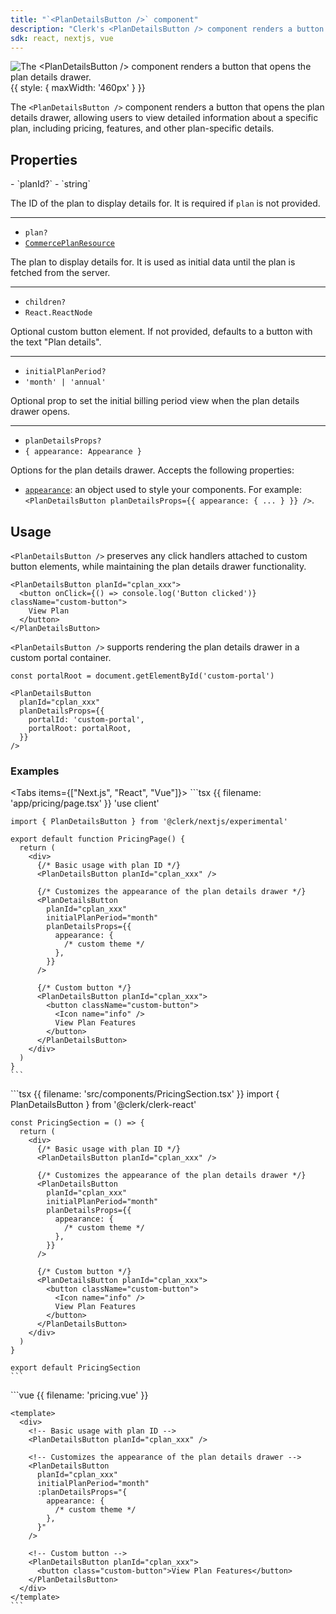 ```yaml
---
title: "`<PlanDetailsButton />` component"
description: "Clerk's <PlanDetailsButton /> component renders a button that opens the plan details drawer."
sdk: react, nextjs, vue
---
```


![The \<PlanDetailsButton /> component renders a button that opens the plan details drawer.](/docs/images/ui-components/plan-details-button.png){{ style: { maxWidth: '460px' } }}

The `<PlanDetailsButton />` component renders a button that opens the plan details drawer, allowing users to view detailed information about a specific plan, including pricing, features, and other plan-specific details.

<Include src="_partials/billing/billing-experimental" />

## Properties

<Properties>
  - `planId?`
  - `string`

  The ID of the plan to display details for. It is required if `plan` is not provided.

  ---

  - `plan?`
  - <code>[CommercePlanResource](/docs/reference/javascript/types/commerce-plan-resource)</code>

  The plan to display details for. It is used as initial data until the plan is fetched from the server.

  ---

  - `children?`
  - `React.ReactNode`

  Optional custom button element. If not provided, defaults to a button with the text "Plan details".

  ---

  - `initialPlanPeriod?`
  - `'month' | 'annual'`

  Optional prop to set the initial billing period view when the plan details drawer opens.

  ---

  - `planDetailsProps?`
  - `{ appearance: Appearance }`

  Options for the plan details drawer. Accepts the following properties:

  - [`appearance`](/docs/guides/customizing-clerk/appearance-prop/overview): an object used to style your components. For example: `<PlanDetailsButton planDetailsProps={{ appearance: { ... } }} />`.
</Properties>

## Usage

`<PlanDetailsButton />` preserves any click handlers attached to custom button elements, while maintaining the plan details drawer functionality.

```tsx
<PlanDetailsButton planId="cplan_xxx">
  <button onClick={() => console.log('Button clicked')} className="custom-button">
    View Plan
  </button>
</PlanDetailsButton>
```

`<PlanDetailsButton />` supports rendering the plan details drawer in a custom portal container.

```tsx {{ prettier: false }}
const portalRoot = document.getElementById('custom-portal')

<PlanDetailsButton
  planId="cplan_xxx"
  planDetailsProps={{
    portalId: 'custom-portal',
    portalRoot: portalRoot,
  }}
/>
```

### Examples

<Tabs items={["Next.js", "React", "Vue"]}>
  <Tab>
    ```tsx {{ filename: 'app/pricing/page.tsx' }}
    'use client'

    import { PlanDetailsButton } from '@clerk/nextjs/experimental'

    export default function PricingPage() {
      return (
        <div>
          {/* Basic usage with plan ID */}
          <PlanDetailsButton planId="cplan_xxx" />

          {/* Customizes the appearance of the plan details drawer */}
          <PlanDetailsButton
            planId="cplan_xxx"
            initialPlanPeriod="month"
            planDetailsProps={{
              appearance: {
                /* custom theme */
              },
            }}
          />

          {/* Custom button */}
          <PlanDetailsButton planId="cplan_xxx">
            <button className="custom-button">
              <Icon name="info" />
              View Plan Features
            </button>
          </PlanDetailsButton>
        </div>
      )
    }
    ```
  </Tab>

  <Tab>
    ```tsx {{ filename: 'src/components/PricingSection.tsx' }}
    import { PlanDetailsButton } from '@clerk/clerk-react'

    const PricingSection = () => {
      return (
        <div>
          {/* Basic usage with plan ID */}
          <PlanDetailsButton planId="cplan_xxx" />

          {/* Customizes the appearance of the plan details drawer */}
          <PlanDetailsButton
            planId="cplan_xxx"
            initialPlanPeriod="month"
            planDetailsProps={{
              appearance: {
                /* custom theme */
              },
            }}
          />

          {/* Custom button */}
          <PlanDetailsButton planId="cplan_xxx">
            <button className="custom-button">
              <Icon name="info" />
              View Plan Features
            </button>
          </PlanDetailsButton>
        </div>
      )
    }

    export default PricingSection
    ```
  </Tab>

  <Tab>
    ```vue {{ filename: 'pricing.vue' }}
    <script setup lang="ts">
    import { PlanDetailsButton } from '@clerk/vue/experimental'
    </script>

    <template>
      <div>
        <!-- Basic usage with plan ID -->
        <PlanDetailsButton planId="cplan_xxx" />

        <!-- Customizes the appearance of the plan details drawer -->
        <PlanDetailsButton
          planId="cplan_xxx"
          initialPlanPeriod="month"
          :planDetailsProps="{
            appearance: {
              /* custom theme */
            },
          }"
        />

        <!-- Custom button -->
        <PlanDetailsButton planId="cplan_xxx">
          <button class="custom-button">View Plan Features</button>
        </PlanDetailsButton>
      </div>
    </template>
    ```
  </Tab>
</Tabs>
